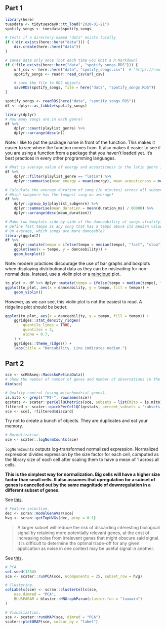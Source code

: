 ## Part 1
```r
library(here)
tuesdata <- tidytuesdayR::tt_load("2020-01-21")
spotify_songs <- tuesdata$spotify_songs

# tests if a directory named "data" exists locally
if (!dir.exists(here::here("data"))) {
    dir.create(here::here("data"))
}

# saves data only once (not each time you knit a R Markdown)
if (!file.exists(here::here("data", "spotify_songs.RDS"))) {
    url_csv <- here::here("data", "spotify_songs.csv")  # "https://raw.githubusercontent.com/rfordatascience/tidytuesday/master/data/2020/2020-01-21/spotify_songs.csv"
    spotify_songs <- readr::read_csv(url_csv)

    # save the file to RDS objects
    saveRDS(spotify_songs, file = here("data", "spotify_songs.RDS"))
}

spotify_songs <- readRDS(here("data", "spotify_songs.RDS"))
df <- dplyr::as_tibble(spotify_songs)
```

```r
library(dplyr)
# How many songs are in each genre?
df %>%
    dplyr::count(playlist_genre) %>%
    dplyr::arrange(desc(n))
```

Note: I like to put the package name in front of the function.
This makes it easier to see where the function comes from.
It also makes it easier to see if you are using a function from a package that you haven't loaded yet.
It's best practices in every other programming languages.

```r
# What is average value of energy and acousticness in the latin genre in this dataset?
df %>%
    dplyr::filter(playlist_genre == "latin") %>%
    dplyr::summarise(mean_energy = mean(energy), mean_acousticness = mean(acousticness))
```

```r
# Calculate the average duration of song (in minutes) across all subgenres.
# Which subgenre has the longest song on average?
df %>%
    dplyr::group_by(playlist_subgenre) %>%
    dplyr::summarise(mean_duration = mean(duration_ms) / 60000) %>%
    dplyr::arrange(desc(mean_duration))
```

```r
# Make two boxplots side-by-side of the danceability of songs stratifying by whether a song has a fast or slow tempo.
# Define fast tempo as any song that has a tempo above its median value.
# On average, which songs are more danceable?
library(ggplot2)
df %>%
    dplyr::mutate(tempo = ifelse(tempo > median(tempo), "fast", "slow")) %>%
    ggplot(aes(x = tempo, y = danceability)) +
    geom_boxplot()
```

Note: modern practices discourage the use of bar graphs and boxplots when displaying distributional data
as they can be misleading for non-normal data.
Instead, use a violin plot or a [raincloud](https://www.cedricscherer.com/2021/06/06/visualizing-distributions-with-raincloud-plots-and-how-to-create-them-with-ggplot2/) plot.

```r
to_plot <- df %>% dplyr::mutate(tempo = ifelse(tempo > median(tempo), "fast", "slow"))
ggplot(to_plot, aes(x = danceability, y = tempo, fill = tempo)) +
    geom_violin()
```

However, as we can see, this violin plot is not the easiest to read.
A ridgeline plot should be better.

```r
ggplot(to_plot, aes(x = danceability, y = tempo, fill = tempo)) +
    ggridges::stat_density_ridges(
        quantile_lines = TRUE,
        quantiles = 2,
        alpha = 0.7,
    ) +
    ggridges::theme_ridges() +
    labs(title = "Dancability. Line indicates median.")
```


## Part 2

```r
sce <- scRNAseq::MacoskoRetinaData()
# Show the number of number of genes and number of observations in the sce object.
dim(sce)
```

```r
# Quality control (using mitochondrial genes).
is.mito <- grepl("^MT-", rownames(sce))
qcstats <- scater::perCellQCMetrics(sce, subsets = list(Mito = is.mito))
filtered <- scater::quickPerCellQC(qcstats, percent_subsets = "subsets_Mito_percent")
sce <- sce[, !filtered$discard]
```
Try not to create a bunch of objects. They are duplicates and eat your memory.

```r
# Normalization.
sce <- scater::logNormCounts(sce)
```

`logNormCounts` outputs log-transformed normalized expression.
Normalized expression divides expression by the size factor for each cell,
computed as the library size of each cell after scaling them to have a mean of 1 across all cells.

**This is the simplest way for normalization. Big cells will have a higher size factor than small cells.
It also assumes that upregulation for a subset of genes is cancelled out by the same magnitude of downregulation in a different subset of genes.**

See [this](http://bioconductor.org/books/3.13/OSCA.basic/normalization.html).

```r
# Feature selection.
dec <- scran::modelGeneVar(sce)
hvg <- scran::getTopHVGs(dec, prop = 0.1)
```

> A larger subset will reduce the risk of discarding interesting biological signal by retaining more potentially relevant genes,
at the cost of increasing noise from irrelevant genes that might obscure said signal.
It is difficult to determine the optimal trade-off for any given application as noise in one context may be useful signal in another.

See [this](http://bioconductor.org/books/3.13/OSCA.basic/feature-selection.html).

```r
# PCA.
set.seed(1234)
sce <- scater::runPCA(sce, ncomponents = 25, subset_row = hvg)

# Clustering.
colLabels(sce) <- scran::clusterCells(sce,
    use.dimred = "PCA",
    BLUSPARAM = bluster::NNGraphParam(cluster.fun = "louvain")
)
```

```r
# Visualization.
sce <- scater::runUMAP(sce, dimred = "PCA")
scater::plotUMAP(sce, colour_by = "label")
```